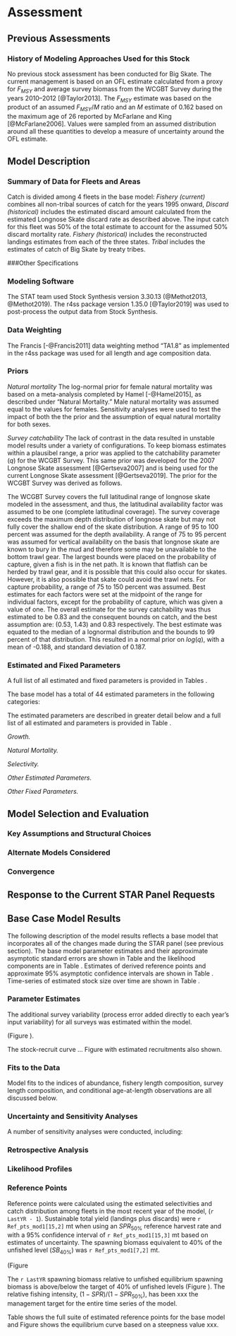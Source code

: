 
# Assessment

<!-- ***********HISTORY AND CURRENT ASSESSMENT***************************** -->
## Previous Assessments

### History of Modeling Approaches Used for this Stock

No previous stock assessment has been conducted for Big Skate. The current management is based on an OFL estimate calculated from a proxy for $F_{MSY}$ and average survey biomass from the WCGBT Survey during the years 2010--2012 [@Taylor2013]. The $F_{MSY}$ estimate was based on the product of an assumed $F_{MSY}/M$ ratio and an $M$ estimate of 0.162 based on the maximum age of 26 reported by McFarlane and King [@McFarlane2006]. Values were sampled from an assumed distribution around all these quantities to develop a measure of uncertainty around the OFL estimate.

<!-- ************************MODEL DESCRIPTION***************************** -->
## Model Description

### Summary of Data for Fleets and Areas
Catch is divided among 4 fleets in the base model:
*Fishery (current)* combines all non-tribal sources of catch for the years 1995 onward,
*Discard (historical)* includes the estimated discard amount calculated from the estimated Longnose Skate discard rate as described above. The input catch for this fleet was 50% of the total estimate to account for the assumed 50% discard mortality rate.
*Fishery (historical)* includes the reconstructed landings estimates from each of the three states.
*Tribal* includes the estimates of catch of Big Skate by treaty tribes.


###Other Specifications

### Modeling Software
The STAT team used Stock Synthesis version 3.30.13 (@Methot2013, @Methot2019).
The r4ss package version 1.35.0 [@Taylor2019] was used to post-process the output data from Stock Synthesis.

### Data Weighting
The Francis [-@Francis2011] data weighting method "TA1.8" as implemented in the r4ss package was used for all length and age composition data.

### Priors
*Natural mortality*
The log-normal prior for female natural mortality was based on a meta-analysis 
completed by Hamel [-@Hamel2015], as described under "Natural Mortality." Male natural mortality was assumed equal to the values for females. Sensitivity analyses were used to test the impact of both the the prior and the assumption of equal natural mortality for both sexes.

*Survey catchability*
The lack of contrast in the data resulted in unstable model results under a variety of configurations. To keep biomass estimates within a plausibel range, a prior was applied to the catchability parameter ($q$) for the WCGBT Survey. This same prior was developed for the 2007 Longnose Skate assessment [@Gertseva2007] and is being used for the current Longnose Skate assessment [@Gertseva2019]. The prior for the WCGBT Survey was derived as follows.

The WCGBT Survey covers the full latitudinal range of longnose skate modeled in the assessment, and thus, the latitudinal availability factor was assumed to be one (complete latitudinal coverage).  The survey coverage exceeds the maximum depth distribution of longnose skate but may not fully cover the shallow end of the skate distribution.  A range of 95 to 100 percent was assumed for the depth availability.  A range of 75 to 95 percent was assumed for vertical availability on the basis that longnose skate are known to bury in the mud and therefore some may be unavailable to the bottom trawl gear.  The largest bounds were placed on the probability of capture, given a fish is in the net path.  It is known that flatfish can be herded by trawl gear, and it is possible that this could also occur for skates.  However, it is also possible that skate could avoid the trawl nets.  For capture probability, a range of 75 to 150 percent was assumed.  Best estimates for each factors were set at the midpoint of the range for individual factors, except for the probability of capture, which was given a value of one. The overall estimate for the survey catchability was thus estimated to be 0.83 and the consequent bounds on catch, and the best assumption are: (0.53, 1.43) and 0.83 respectively. The best estimate was equated to the median of a lognormal distribution and the bounds to 99 percent of that distribution. This resulted in a normal prior on $log(q)$, with a mean of  -0.188, and standard deviation of 0.187.


### Estimated and Fixed Parameters
A full list of all estimated and fixed parameters is provided in Tables 
\ref{tab:model_params}. 

The base model has a total of 44 estimated parameters in the following categories:

\begin{itemize}
  \item 1 natural mortality parameter,
  \item 6 parameters related to female growth and the variability in length age age,
  \item 2 parameters related to male growth relative to female growth,
  \item 1 stock-recruit parameter ($log(R_0)$ controlling equilibrium recruitment)
  \item 3 catchability parameters (1 for the WCGBT Survey and 1 each for the early and late periods of the Triennial Survey)
  \item 2 extra standard deviation parameters (1 for each survey), and
  \item 29 selectivity parameters, including 16 related to time-varying retention rate
\end{itemize}

The estimated parameters are described in greater detail below and a full list of 
all estimated and parameters is provided in Table \ref{tab:model_params}.

_Growth._ 


_Natural Mortality._ 

_Selectivity._  


_Other Estimated Parameters._ 

_Other Fixed Parameters._ 



## Model Selection and Evaluation
### Key Assumptions and Structural Choices


### Alternate Models Considered


### Convergence


## Response to the Current STAR Panel Requests

\begin{description}[style=sameline]

\item[Request No. 1: ] \hfill \\
  
\textbf{Rationale:} xxx   
    
\textbf{STAT Response:} xxx


\item[Request No. 2: ] \hfill \\


\textbf{Rationale:} xxx 


\textbf{STAT Response:} xxx
    

\item[Request No. 3: ] \hfill \\

\textbf{Rationale:} x.  
    
  
\textbf{STAT Response:} xxx

\item[Request No. 4: ] \hfill \\

\textbf{Rationale:} xxx 
    
    
\textbf{STAT Response:} xxx


\item[Request No. 5: ] \hfill \\

\textbf{Rationale:} xxx
  
\textbf{STAT Response:} xxx  
    


\end{description}

<!-- *********************MODEL 1 RESULTS********************************** -->
## Base Case Model Results 
The following description of the model results reflects a base model that 
incorporates all of the changes made during the STAR panel (see previous section). 
The base model parameter estimates and their approximate asymptotic standard errors 
are shown in Table \ref{tab:model_params} and the likelihood components are in 
Table \ref{tab:like_components}.  Estimates of derived reference points and 
approximate 95% asymptotic confidence intervals are shown in Table \ref{tab:Ref_pts_mod1}.
Time-series of estimated stock size over time are shown in Table \ref{tab:Timeseries_mod1}.



### Parameter Estimates

The additional survey variability (process error added directly to each year's input 
variability) for all surveys was estimated within the model.  



(Figure \ref{fig:ts11_Age-0_recruits_(1000s)_with_95_asymptotic_intervals} ). 

The stock-recruit curve ... Figure \ref{fig:SR_curve2} with estimated recruitments also 
shown. 

### Fits to the Data
Model fits to the indices of abundance, fishery length composition, survey length 
composition, and conditional age-at-length observations are all discussed below.  


### Uncertainty and Sensitivity Analyses
A number of sensitivity analyses were conducted, including:

\begin{enumerate}

  \item Sensitivity 1
  
  \item Sensitivity 2
  
  \item Sensitivity 3
  
  \item Sensitivity 4
  
  \item Sensitivity 5, etc/
  
  
\end{enumerate}





### Retrospective Analysis



### Likelihood Profiles



### Reference Points
Reference points were calculated using the estimated selectivities and catch distribution 
among fleets in the most recent year of the model, (`r LastYR - 1`). Sustainable total 
yield (landings plus discards) were `r Ref_pts_mod1[15,2]` mt when using an $SPR_{50\%}$ 
reference harvest rate and with a 95% confidence interval of `r Ref_pts_mod1[15,3]` mt 
based on estimates of uncertainty. The spawning biomass equivalent to 40% of the unfished 
level ($SB_{40\%}$) was `r Ref_pts_mod1[7,2]` mt. 


(Figure \ref{fig:ts7_Spawning_biomass_(mt)_with_95_asymptotic_intervals_intervals}

The `r LastYR` spawning biomass relative to unfished equilibrium spawning biomass 
is above/below the target of 40% of unfished 
levels (Figure \ref{fig:ts9_Spawning_depletion_with_95_asymptotic_intervals_intervals}). 
The relative fishing intensity, $(1-SPR)/(1-SPR_{50\%})$, has been xxx the management target 
for the entire time series of the model. 

Table \ref{tab:Ref_pts_mod1} shows the full suite of estimated reference points for the base 
model and Figure \ref{fig:yield1_yield_curve} shows the equilibrium curve based on a 
steepness value xxx.



